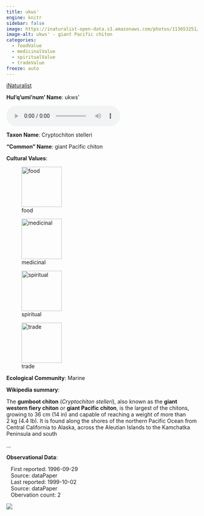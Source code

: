 ```yaml
---
title: ukws'
engine: knitr
sidebar: false
image: https://inaturalist-open-data.s3.amazonaws.com/photos/113653251/medium.jpg
image-alt: ukws' - giant Pacific chiton
categories:
  - foodValue
  - medicinalValue
  - spiritualValue
  - tradeValue
freeze: auto
---
```


<div role="img" class="imerss-photo" style="background-image: url(https://inaturalist-open-data.s3.amazonaws.com/photos/113653251/medium.jpg)" 
 alt="ukws' - giant Pacific chiton">
 <a href="https://www.inaturalist.org/taxa/49053" target="_blank" class="taxonDisplay-iNat-extern">iNaturalist<span class="external-link"></span></a>
</div>

**Hul'q'umi'num' Name**: ukws'

<audio controls>
  <source src="../../NA" type="audio/mpeg">
</audio>

**Taxon Name**: Cryptochiton stelleri

**"Common" Name**: giant Pacific chiton

**Cultural Values**:

:::{layout-nrow=1}
![food](/files/food.svg){width=106px}

![medicinal](/files/medicinal.svg){width=106px}

![spiritual](/files/spiritual.svg){width=106px}

![trade](/files/trade.svg){width=106px}
:::

**Ecological Community**: Marine

**Wikipedia summary**:
<p class="mw-empty-elt">
</p>

<p>The <b>gumboot chiton</b> (<i>Cryptochiton stelleri</i>), also known as the <b>giant western fiery chiton</b> or <b>giant Pacific chiton</b>, is the largest of the chitons, growing to 36&#160;cm (14&#160;in) and capable of reaching a weight of more than 2&#160;kg (4.4&#160;lb). It is found along the shores of the northern Pacific Ocean from Central California to Alaska, across the Aleutian Islands to the Kamchatka Peninsula and south</p>...

**Observational Data**:

|    First reported: 1996-09-29

|    Source: dataPaper

|    Last reported: 1999-10-02

|    Source: dataPaper

|    Obervation count: 2

![](community_dist.png)

